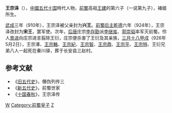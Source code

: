 {{不是|黄宗澤}}
'''王宗泽'''（{{bd|？||926年|5月2日|catIdx=W}}），[[中國|中國]][[五代十国|五代十国]]時代人物，[[前蜀|前蜀]]高祖[[王建_(前蜀)|王建]]的第六子（一说第九子），褚姬所生。

[[武成_(前蜀)|武成]]三年（910年），王宗泽被父亲封为'''兴王'''。[[前蜀后主|前蜀后主]][[乾德_(前蜀)|乾德]]六年（924年），王宗泽改封为'''宋王'''，罢军使。次年，[[后唐|后唐]]庄宗[[李存勖|李存勖]]派[[李继岌|李继岌]]、[[郭崇韬|郭崇韬]]率军灭前蜀。伶人[[景进|景进]]向庄宗进言翦除王衍，庄宗便杀害了王衍及其亲族，[[三月十八|三月十八]][[甲戌|甲戌]]（926年5月2日），王宗澤、[[王宗輅|王宗輅]]、[[王宗紀|王宗紀]]、[[王宗智|王宗智]]、[[王宗鼎|王宗鼎]]、[[王宗平|王宗平]]、[[王宗特|王宗特]]、王衍兄弟八人一起死在秦川驿，葬于长安县三赵村。
 
==参考文献==
*《[[旧五代史|旧五代史]]》，僭伪列传三
*《[[新五代史|新五代史]]》，前蜀世家
*《[[十国春秋|十国春秋]]》，王宗泽传
 
[[Category:五代十国皇族|W]] 
[[Category:前蜀皇子|Category:前蜀皇子]]
[[Category:王姓|Z]]